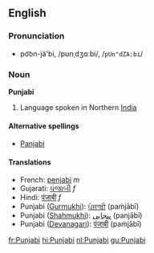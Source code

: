==English==
===Pronunciation===
*po͝on-jä'bi, /pʊnˌdʒɑːbi/, /<tt>pUn"dZA:bi</tt>/

===Noun===
'''Punjabi'''

# Language spoken in Northern [[India]]

====Alternative spellings====
*[[Panjabi]]

====Translations====
*French: [[penjabi]] ''m''
*Gujarati: [[પંજાબી]] ''f''
*Hindi: [[पंजाबी]] ''f''
*Punjabi ([[Gurmukhi]]): [[ਪੰਜਾਬੀ]] (paṁjābī) 
*Punjabi ([[Shahmukhi]]): [[پنجابی]] (panjābī)
*Punjabi ([[Devanagari]]): [[पंजाबी]] (paṁjābī)

[[fr:Punjabi]]
[[hi:Punjabi]]
[[nl:Punjabi]]
[[gu:Punjabi]]
